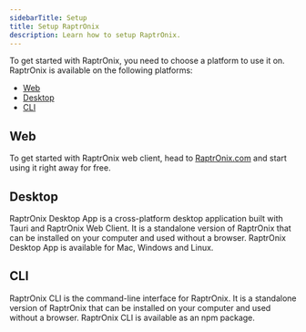 ```yaml
---
sidebarTitle: Setup
title: Setup RaptrOnix
description: Learn how to setup RaptrOnix.
---
```


To get started with RaptrOnix, you need to choose a platform to use it on. RaptrOnix is available on the following platforms:

- [Web](#web-app)
- [Desktop](#desktop-app)
- [CLI](#cli)

## Web

To get started with RaptrOnix web client, head to [RaptrOnix.com](http://172.16.111.83:3333) and start using it right away for free.

<CardGroup>
  <Card title="Learn more" iconType="light" icon="circle-arrow-right" href="/documentation/clients/web"></Card>
  <Card title="Open Web App" iconType="light" icon="circle-arrow-right" href="http://172.16.111.83:3333"></Card>
</CardGroup>

## Desktop

RaptrOnix Desktop App is a cross-platform desktop application built with Tauri and RaptrOnix Web Client. It is a standalone version of RaptrOnix that can be installed on your computer and used without a browser. RaptrOnix Desktop App is available for Mac, Windows and Linux.

<CardGroup>
  <Card title="Learn more" iconType="light" icon="circle-arrow-right" href="/documentation/clients/desktop"></Card>
  <Card title="Download Desktop App" iconType="light" icon="circle-arrow-right" href="http://172.16.111.83:3333/download"></Card>
</CardGroup>

## CLI

RaptrOnix CLI is the command-line interface for RaptrOnix. It is a standalone version of RaptrOnix that can be installed on your computer and used without a browser. RaptrOnix CLI is available as an npm package.

<CardGroup>
  <Card title="Learn more" iconType="light" icon="circle-arrow-right" href="/documentation/clients/cli/overview"></Card>
  <Card title="Install CLI" iconType="light" icon="circle-arrow-right" href="https://www.npmjs.com/package/@RaptrOnix/cli"></Card>
</CardGroup>
